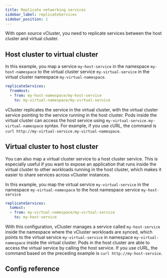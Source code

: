 ```yaml
---
title: Replicate networking services
sidebar_label: replicateServices
sidebar_position: 1
---
```



With open source vCluster, you need to replicate services between the host cluster and virtual cluster.

## Host cluster to virtual cluster

In this example, you map a service `my-host-service` in the namespace `my-host-namespace` to the virtual cluster service `my-virtual-service` in the virtual cluster namespace `my-virtual-namespace`.

```yaml
replicateServices:
  fromHost:
  - from: my-host-namespace/my-host-service
    to: my-virtual-namespace/my-virtual-service
```

vCluster replicates the service in the virtual cluster, with the virtual cluster service pointing to the service running in the host cluster. Pods inside the virtual cluster can access the host service using `my-virtual-service.my-virtual-namespace` syntax. For example, if you use cURL, the command is `curl http://my-virtual-service.my-virtual-namespace`.

## Virtual cluster to host cluster

You can also map a virtual cluster service to a host cluster service. This is especially useful if you want to expose an application that runs inside the virtual cluster to other workloads running in the host cluster, which makes it easier to share services across vCluster instances.

In this example, you map the virtual service `my-virtual-service` in the namespace `my-virtual-namespace` to the host namespace service `my-host-service`

```yaml
replicateServices:
  toHost:
  - from: my-virtual-namespace/my-virtual-service
    to: my-host-service
```

With this configuration, vCluster manages a service called `my-host-service` inside the namespace where the vCluster workloads are synced, which points to the virtual service `my-virtual-service` in namespace `my-virtual-namespace` inside the virtual cluster. Pods in the host cluster are able to access the virtual service by calling the host service. If you use cURL, the command based on the preceding example is `curl http://my-host-service`.


## Config reference

<ReplicateServices/>
